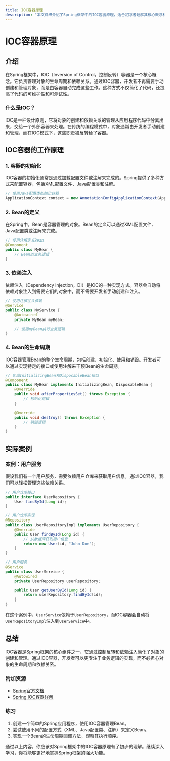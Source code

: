 ```yaml
---
title: IOC容器原理
description: "本文详细介绍了Spring框架中的IOC容器原理，适合初学者理解其核心概念和实际应用。"
---
```


# IOC容器原理

## 介绍

在Spring框架中，IOC（Inversion of Control，控制反转）容器是一个核心概念。它负责管理对象的生命周期和依赖关系。通过IOC容器，开发者不再需要手动创建和管理对象，而是由容器自动完成这些工作。这种方式不仅简化了代码，还提高了代码的可维护性和可测试性。

### 什么是IOC？

IOC是一种设计原则，它将对象的创建和依赖关系的管理从应用程序代码中分离出来，交给一个外部容器来处理。在传统的编程模式中，对象通常由开发者手动创建和管理，而在IOC模式下，这些职责被反转给了容器。

## IOC容器的工作原理

### 1. 容器的初始化

IOC容器的初始化通常是通过加载配置文件或注解来完成的。Spring提供了多种方式来配置容器，包括XML配置文件、Java配置类和注解。

```java
// 使用Java配置类初始化容器
ApplicationContext context = new AnnotationConfigApplicationContext(AppConfig.class);
```

### 2. Bean的定义

在Spring中，Bean是容器管理的对象。Bean的定义可以通过XML配置文件、Java配置类或注解来完成。

```java
// 使用注解定义Bean
@Component
public class MyBean {
    // Bean的业务逻辑
}
```

### 3. 依赖注入

依赖注入（Dependency Injection，DI）是IOC的一种实现方式。容器会自动将依赖对象注入到需要它们的对象中，而不需要开发者手动创建和注入。

```java
// 使用注解注入依赖
@Service
public class MyService {
    @Autowired
    private MyBean myBean;

    // 使用myBean执行业务逻辑
}
```

### 4. Bean的生命周期

IOC容器管理Bean的整个生命周期，包括创建、初始化、使用和销毁。开发者可以通过实现特定的接口或使用注解来干预Bean的生命周期。

```java
// 实现InitializingBean和DisposableBean接口
@Component
public class MyBean implements InitializingBean, DisposableBean {
    @Override
    public void afterPropertiesSet() throws Exception {
        // 初始化逻辑
    }

    @Override
    public void destroy() throws Exception {
        // 销毁逻辑
    }
}
```

## 实际案例

### 案例：用户服务

假设我们有一个用户服务，需要依赖用户仓库来获取用户信息。通过IOC容器，我们可以轻松管理这些依赖关系。

```java
// 用户仓库接口
public interface UserRepository {
    User findById(Long id);
}

// 用户仓库实现
@Repository
public class UserRepositoryImpl implements UserRepository {
    @Override
    public User findById(Long id) {
        // 从数据库获取用户信息
        return new User(id, "John Doe");
    }
}

// 用户服务
@Service
public class UserService {
    @Autowired
    private UserRepository userRepository;

    public User getUserById(Long id) {
        return userRepository.findById(id);
    }
}
```

在这个案例中，`UserService`依赖于`UserRepository`，而IOC容器会自动将`UserRepositoryImpl`注入到`UserService`中。

## 总结

IOC容器是Spring框架的核心组件之一，它通过控制反转和依赖注入简化了对象的创建和管理。通过IOC容器，开发者可以更专注于业务逻辑的实现，而不必担心对象的生命周期和依赖关系。

### 附加资源

- [Spring官方文档](https://docs.spring.io/spring-framework/docs/current/reference/html/core.html)
- [Spring IOC容器详解](https://www.baeldung.com/inversion-control-and-dependency-injection-in-spring)

### 练习

1. 创建一个简单的Spring应用程序，使用IOC容器管理Bean。
2. 尝试使用不同的配置方式（XML、Java配置类、注解）来定义Bean。
3. 实现一个Bean的生命周期回调方法，观察其执行顺序。

通过以上内容，你应该对Spring框架中的IOC容器原理有了初步的理解。继续深入学习，你将能够更好地掌握Spring框架的强大功能。